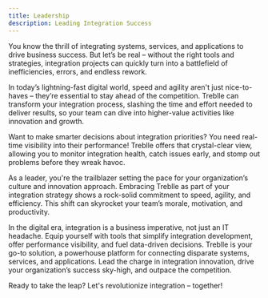 ```yaml
---
title: Leadership
description: Leading Integration Success
---
```


You know the thrill of integrating systems, services, and applications to drive business success. But let’s be real – without the right tools and strategies, integration projects can quickly turn into a battlefield of inefficiencies, errors, and endless rework.

In today’s lightning-fast digital world, speed and agility aren't just nice-to-haves – they’re essential to stay ahead of the competition. Treblle can transform your integration process, slashing the time and effort needed to deliver results, so your team can dive into higher-value activities like innovation and growth.

Want to make smarter decisions about integration priorities? You need real-time visibility into their performance! Treblle offers that crystal-clear view, allowing you to monitor integration health, catch issues early, and stomp out problems before they wreak havoc.

As a leader, you're the trailblazer setting the pace for your organization’s culture and innovation approach. Embracing Treblle as part of your integration strategy shows a rock-solid commitment to speed, agility, and efficiency. This shift can skyrocket your team’s morale, motivation, and productivity.

In the digital era, integration is a business imperative, not just an IT headache. Equip yourself with tools that simplify integration development, offer performance visibility, and fuel data-driven decisions. Treblle is your go-to solution, a powerhouse platform for connecting disparate systems, services, and applications. Lead the charge in integration innovation, drive your organization’s success sky-high, and outpace the competition.

Ready to take the leap? Let's revolutionize integration – together!
